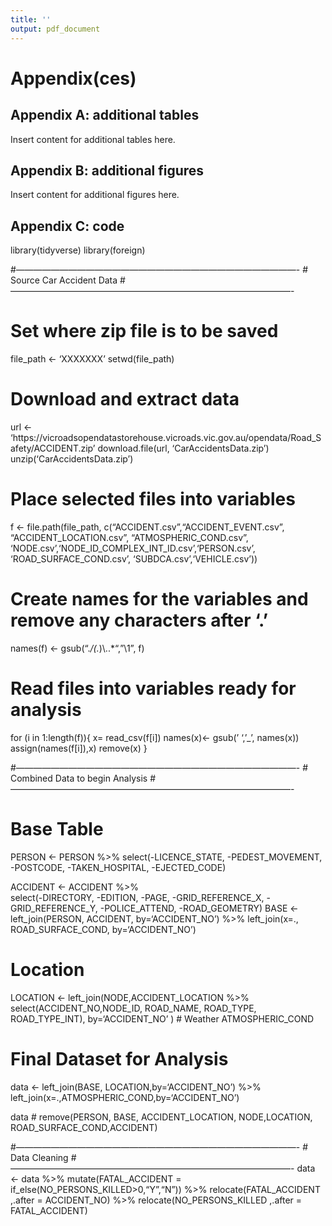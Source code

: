 ```yaml
---
title: ''
output: pdf_document
---
```

# Appendix(ces)

## Appendix A: additional tables 

Insert content for additional tables here.

\newpage

## Appendix B: additional figures

Insert content for additional figures here. 

\newpage

## Appendix C: code

library(tidyverse)
library(foreign)

#-------------------------------------------------------------------------------------------------
# Source Car Accident Data 
#-------------------------------------------------------------------------------------------------

# Set where zip file is to be saved
file_path <- 'XXXXXXX'
setwd(file_path)

# Download and extract data
url <- 'https://vicroadsopendatastorehouse.vicroads.vic.gov.au/opendata/Road_Safety/ACCIDENT.zip'
download.file(url, 'CarAccidentsData.zip')
unzip('CarAccidentsData.zip')
  
# Place selected files into variables
f <- file.path(file_path, 
           c("ACCIDENT.csv","ACCIDENT_EVENT.csv", "ACCIDENT_LOCATION.csv", "ATMOSPHERIC_COND.csv",
             'NODE.csv','NODE_ID_COMPLEX_INT_ID.csv','PERSON.csv', 'ROAD_SURFACE_COND.csv',
             'SUBDCA.csv','VEHICLE.csv'))


# Create names for the variables and remove any characters after '.' 
names(f) <- gsub(".*/(.*)\\..*", "\\1", f)

# Read files into variables ready for analysis
for (i in 1:length(f)){
    x= read_csv(f[i])
    names(x)<- gsub(' ','_', names(x))
    assign(names(f[i]),x)
    remove(x)
  }


#-------------------------------------------------------------------------------------------------
# Combined Data to begin Analysis
#-------------------------------------------------------------------------------------------------

# Base Table
PERSON <- PERSON %>% 
          select(-LICENCE_STATE, -PEDEST_MOVEMENT, -POSTCODE, -TAKEN_HOSPITAL, -EJECTED_CODE)

ACCIDENT <- ACCIDENT %>%  
              select(-DIRECTORY, -EDITION, -PAGE, -GRID_REFERENCE_X, 
                     -GRID_REFERENCE_Y, -POLICE_ATTEND, -ROAD_GEOMETRY)
BASE <- left_join(PERSON, ACCIDENT, by='ACCIDENT_NO') %>% 
          left_join(x=., ROAD_SURFACE_COND, by='ACCIDENT_NO')

# Location
LOCATION <- left_join(NODE,ACCIDENT_LOCATION %>% 
                        select(ACCIDENT_NO,NODE_ID, ROAD_NAME, ROAD_TYPE, ROAD_TYPE_INT),
                      by='ACCIDENT_NO' ) 
# Weather
ATMOSPHERIC_COND

# Final Dataset for Analysis
data <- left_join(BASE, LOCATION,by='ACCIDENT_NO') %>% 
          left_join(x=.,ATMOSPHERIC_COND,by='ACCIDENT_NO')


data
# remove(PERSON, BASE, ACCIDENT_LOCATION, NODE,LOCATION, ROAD_SURFACE_COND,ACCIDENT)


#-------------------------------------------------------------------------------------------------
# Data Cleaning
#-------------------------------------------------------------------------------------------------
data <- data %>% 
  mutate(FATAL_ACCIDENT = if_else(NO_PERSONS_KILLED>0,"Y","N")) %>% 
  relocate(FATAL_ACCIDENT ,.after = ACCIDENT_NO)  %>% 
  relocate(NO_PERSONS_KILLED ,.after = FATAL_ACCIDENT)

  
